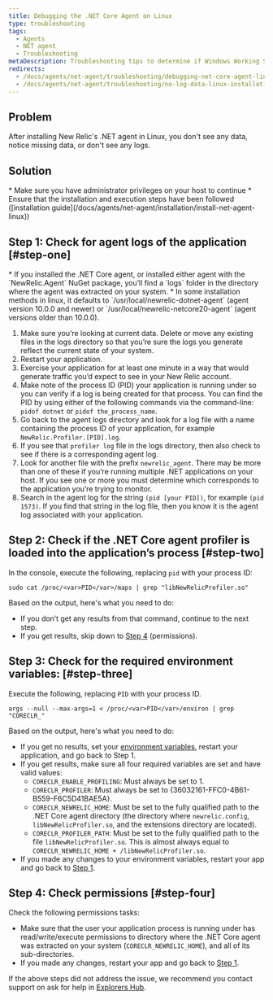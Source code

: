```yaml
---
title: Debugging the .NET Core Agent on Linux
type: troubleshooting
tags:
  - Agents
  - NET agent
  - Troubleshooting
metaDescription: Troubleshooting tips to determine if Windows Working Set memory usage is a concern after you install New Relic's .NET agent for your app.
redirects:
  - /docs/agents/net-agent/troubleshooting/debugging-net-core-agent-linux
  - /docs/agents/net-agent/troubleshooting/no-log-data-linux-installation-net
---
```


## Problem

After installing New Relic's .NET agent in Linux, you don't see any data, notice missing data, or don't see any logs.

## Solution

<Callout variant="important">
  * Make sure you have administrator privileges on your host to continue
  * Ensure that the installation and execution steps have been followed ([installation guide](/docs/agents/net-agent/installation/install-net-agent-linux))
</Callout>

## Step 1: Check for agent logs of the application [#step-one]

<Callout variant="tip">
  * If you installed the .NET Core agent, or installed either agent with the `NewRelic.Agent` NuGet package, you’ll find a `logs` folder in the directory where the agent was extracted on your system.
  * In some installation methods in linux, it defaults to `/usr/local/newrelic-dotnet-agent` (agent version 10.0.0 and newer) or `/usr/local/newrelic-netcore20-agent` (agent versions older than 10.0.0).
</Callout>

1. Make sure you’re looking at current data. Delete or move any existing files in the logs directory so that you’re sure the logs you generate reflect the current state of your system.
2. Restart your application.
3. Exercise your application for at least one minute in a way that would generate traffic you’d expect to see in your New Relic account.
4. Make note of the process ID (PID) your application is running under so you can verify if a log is being created for that process. You can find the PID by using either of the following commands via the command-line: `pidof dotnet` or `pidof the_process_name`.
5. Go back to the agent logs directory and look for a log file with a name containing the process ID of your application, for example `NewRelic.Profiler.[PID].log`.
6. If you see that `profiler log` file in the logs directory, then also check to see if there is a corresponding agent log.
7. Look for another file with the prefix `newrelic_agent`. There may be more than one of these if you’re running multiple .NET applications on your host. If you see one or more you must determine which corresponds to the application you’re trying to monitor.
8. Search in the agent log for the string `(pid [your PID])`, for example `(pid 1573)`. If you find that string in the log file, then you know it is the agent log associated with your application.

## Step 2: Check if the .NET Core agent profiler is loaded into the application’s process [#step-two]

In the console, execute the following, replacing `pid` with your process ID:

```
sudo cat /proc/<var>PID</var>/maps | grep "libNewRelicProfiler.so"
```

Based on the output, here's what you need to do:

* If you don’t get any results from that command, continue to the next step.
* If you get results, skip down to [Step 4](#step-four) (permissions).

## Step 3: Check for the required environment variables: [#step-three]

Execute the following, replacing `PID` with your process ID.

```
args --null --max-args=1 < /proc/<var>PID</var>/environ | grep "CORECLR_"
```

Based on the output, here's what you need to do:

* If you get no results, set your [environment variables](https://discuss.newrelic.com/t/relic-solution-net-core-agent-required-environment-variables/68972), restart your application, and go back to Step 1.
* If you get results, make sure all four required variables are set and have valid values:
  * `CORECLR_ENABLE_PROFILING`: Must always be set to 1.
  * `CORECLR_PROFILER`: Must always be set to &#x7B;36032161-FFC0-4B61-B559-F6C5D41BAE5A}.
  * `CORECLR_NEWRELIC_HOME`: Must be set to the fully qualified path to the .NET Core agent directory (the directory where `newrelic.config`, `libNewRelicProfiler.so`, and the extensions directory are located).
  * `CORECLR_PROFILER_PATH`: Must be set to the fully qualified path to the file `libNewRelicProfiler.so`. This is almost always equal to `CORECLR_NEWRELIC_HOME + /libNewRelicProfiler.so`.
* If you made any changes to your environment variables, restart your app and go back to [Step 1](#step-one).

## Step 4: Check permissions [#step-four]

Check the following permissions tasks:

* Make sure that the user your application process is running under has read/write/execute permissions to directory where the .NET Core agent was extracted on your system (`CORECLR_NEWRELIC_HOME`), and all of its sub-directories.
* If you made any changes, restart your app and go back to [Step 1](#step-one).

If the above steps did not address the issue, we recommend you contact support on ask for help in [Explorers Hub](https://discuss.newrelic.com/).
